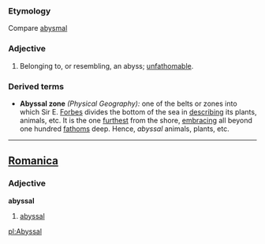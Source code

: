 ===Etymology===
Compare [[abysmal]]
===Adjective===
#Belonging to, or resembling, an abyss; [[unfathomable]].
===Derived terms===
*'''Abyssal zone''' ''(Physical Geography):'' one of the belts or zones into which Sir E. [[Forbes]] divides the bottom of the sea in [[describing]] its plants, animals, etc. It is the one [[furthest]] from the shore, [[embracing]] all beyond one hundred [[fathoms]] deep. Hence, ''abyssal'' animals, plants, etc.
----

==[[Romanica]]==
===Adjective===
<b>abyssal</b>
#[[abyssal]]

[[pl:Abyssal]]